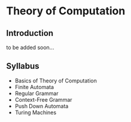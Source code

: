 # Theory of Computation 

## Introduction

to be added soon...

## Syllabus   
* Basics of Theory of Computation
* Finite Automata 
* Regular Grammar
* Context-Free Grammar 
* Push Down Automata     
* Turing Machines
